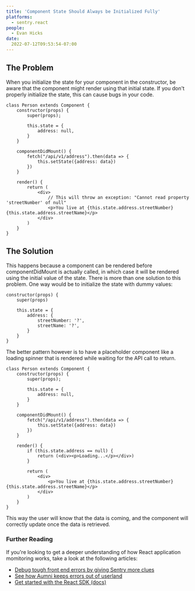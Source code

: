 ```yaml
---
title: 'Component State Should Always be Initialized Fully'
platforms:
  - sentry.react
people:
  - Evan Hicks
date:
  2022-07-12T09:53:54-07:00
---
```


## The Problem

When you initialize the state for your component in the constructor, be aware that the component might render using that initial state. If you don't properly initialize the state, this can cause bugs in your code.

```react
class Person extends Component {
    constructor(props) {
        super(props);

        this.state = {
            address: null,
        }
    }

    componentDidMount() {
        fetch("/api/v1/address").then(data => {
            this.setState({address: data})
        })
    }

    render() {
        return (
            <div>
                // This will throw an exception: "Cannot read property 'streetNumber' of null"
                <p>You live at {this.state.address.streetNumber} {this.state.address.streetName}</p>
            </div>
        )
    }
}
```

## The Solution

This happens because a component can be rendered before componentDidMount is actually called, in which case it will be rendered using the initial value of the state. There is more than one solution to this problem. One way would be to initialize the state with dummy values:

```react
constructor(props) {
    super(props)

    this.state = {
        address: {
            streetNumber: '?',
            streetName: '?',
        }
    }
}
```

The better pattern however is to have a placeholder component like a loading spinner that is rendered while waiting for the API call to return.

```react
class Person extends Component {
    constructor(props) {
        super(props);

        this.state = {
            address: null,
        }
    }

    componentDidMount() {
        fetch("/api/v1/address").then(data => {
            this.setState({address: data})
        })
    }

    render() {
        if (this.state.address == null) {
            return (<div><p>Loading...</p></div>)
        }

        return (
            <div>
                <p>You live at {this.state.address.streetNumber} {this.state.address.streetName}</p>
            </div>
        )
    }
}
```

This way the user will know that the data is coming, and the component will correctly update once the data is retrieved.

### Further Reading

If you're looking to get a deeper understanding of how React application momitoring works, take a look at the following articles:

- [Debug tough front end errors by giving Sentry more clues](https://blog.sentry.io/2019/01/17/debug-tough-front-end-errors-sentry-clues)
- [See how Aumni keeps errors out of userland](https://sentry.io/customers/aumni)
- [Get started with the React SDK (docs)](https://docs.sentry.io/platforms/javascript/guides/react)
